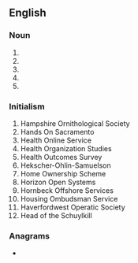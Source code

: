 {{also|hos|hô|hös|hős|hoš|hoş|Hos.}}
==English==
{{wikipedia}}

===Noun===
{{en-noun|?}}

# {{initialism of|hall of shame|lang=en}}
# {{initialism of|head of state|lang=en}}
# {{initialism of|[[hour]]s of [[service]]|lang=en}}
# {{initialism of|Holt-Oram syndrome|lang=en}}
# {{initialism of|[[higher]]-[[order]] [[statistics]]|lang=en}}

===Initialism===
{{rfc-header|Initialism}}
{{head|en|initialism}}

# Hampshire Ornithological Society
# Hands On Sacramento
# Health Online Service
# Health Organization Studies
# Health Outcomes Survey
# Hekscher-Ohlin-Samuelson
# Home Ownership Scheme
# Horizon Open Systems
# Hornbeck Offshore Services
# Housing Ombudsman Service
# Haverfordwest Operatic Society
# Head of the Schuylkill

===Anagrams===
* {{anagrams|en|a=hos|OHS|OHs|Osh|Soh|ohs|osh|sho|sho'|soh}}
